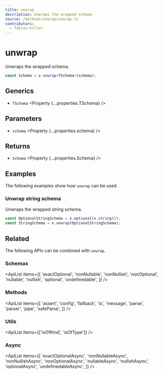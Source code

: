 ```yaml
---
title: unwrap
description: Unwraps the wrapped schema.
source: /methods/unwrap/unwrap.ts
contributors:
  - fabian-hiller
---
```



# unwrap

Unwraps the wrapped schema.

```ts
const Schema = v.unwrap<TSchema>(schema);
```

## Generics

- `TSchema` <Property {...properties.TSchema} />

## Parameters

- `schema` <Property {...properties.schema} />

## Returns

- `Schema` <Property {...properties.Schema} />

## Examples

The following examples show how `unwrap` can be used.

### Unwrap string schema

Unwraps the wrapped string schema.

```ts
const OptionalStringSchema = v.optional(v.string());
const StringSchema = v.unwrap(OptionalStringSchema);
```

## Related

The following APIs can be combined with `unwrap`.

### Schemas

<ApiList
  items={[
    'exactOptional',
    'nonNullable',
    'nonNullish',
    'nonOptional',
    'nullable',
    'nullish',
    'optional',
    'undefinedable',
  ]}
/>

### Methods

<ApiList
  items={[
    'assert',
    'config',
    'fallback',
    'is',
    'message',
    'parse',
    'parser',
    'pipe',
    'safeParse',
  ]}
/>

### Utils

<ApiList items={['isOfKind', 'isOfType']} />

### Async

<ApiList
  items={[
    'exactOptionalAsync',
    'nonNullableAsync',
    'nonNullishAsync',
    'nonOptionalAsync',
    'nullableAsync',
    'nullishAsync',
    'optionalAsync',
    'undefinedableAsync',
  ]}
/>
